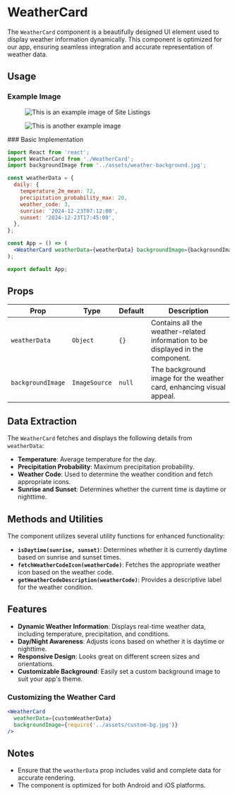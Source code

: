 # WeatherCard

The `WeatherCard` component is a beautifully designed UI element used to display weather information dynamically. This component is optimized for our app, ensuring seamless integration and accurate representation of weather data.


## Usage

### Example Image

<div style={{ display: 'flex', gap: '10px' }}>
  <figure>
    <img src="/img/inventory/weatherCard.png" alt="This is an example image of Site Listings" width={300} height={600} />
  </figure>
  <figure>
    <img src="/img/inventory/weatherCard1.png" alt="This is another example image" width={300} height={600} />
  </figure>
</div>
### Basic Implementation

```jsx
import React from 'react';
import WeatherCard from './WeatherCard';
import backgroundImage from '../assets/weather-background.jpg';

const weatherData = {
  daily: {
    temperature_2m_mean: 72,
    precipitation_probability_max: 20,
    weather_code: 3,
    sunrise: '2024-12-23T07:12:00',
    sunset: '2024-12-23T17:45:00',
  },
};

const App = () => (
  <WeatherCard weatherData={weatherData} backgroundImage={backgroundImage} />
);

export default App;
```

## Props

| Prop              | Type          | Default | Description                                                                    |
| ----------------- | ------------- | ------- | ------------------------------------------------------------------------------ |
| `weatherData`     | `Object`      | `{}`    | Contains all the weather-related information to be displayed in the component. |
| `backgroundImage` | `ImageSource` | `null`  | The background image for the weather card, enhancing visual appeal.            |

## Data Extraction

The `WeatherCard` fetches and displays the following details from `weatherData`:

- **Temperature**: Average temperature for the day.
- **Precipitation Probability**: Maximum precipitation probability.
- **Weather Code**: Used to determine the weather condition and fetch appropriate icons.
- **Sunrise and Sunset**: Determines whether the current time is daytime or nighttime.

## Methods and Utilities

The component utilizes several utility functions for enhanced functionality:

- **`isDaytime(sunrise, sunset)`**: Determines whether it is currently daytime based on sunrise and sunset times.
- **`fetchWeatherCodeIcon(weatherCode)`**: Fetches the appropriate weather icon based on the weather code.
- **`getWeatherCodeDescription(weatherCode)`**: Provides a descriptive label for the weather condition.

## Features

- **Dynamic Weather Information**: Displays real-time weather data, including temperature, precipitation, and conditions.
- **Day/Night Awareness**: Adjusts icons based on whether it is daytime or nighttime.
- **Responsive Design**: Looks great on different screen sizes and orientations.
- **Customizable Background**: Easily set a custom background image to suit your app's theme.

### Customizing the Weather Card

```jsx
<WeatherCard
  weatherData={customWeatherData}
  backgroundImage={require('../assets/custom-bg.jpg')}
/>
```



## Notes

- Ensure that the `weatherData` prop includes valid and complete data for accurate rendering.
- The component is optimized for both Android and iOS platforms.
